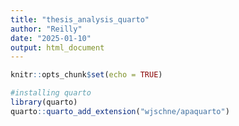 ```yaml
---
title: "thesis_analysis_quarto"
author: "Reilly"
date: "2025-01-10"
output: html_document
---
```


```r
knitr::opts_chunk$set(echo = TRUE)
```

```r
#installing quarto
library(quarto)
quarto::quarto_add_extension("wjschne/apaquarto")
```
